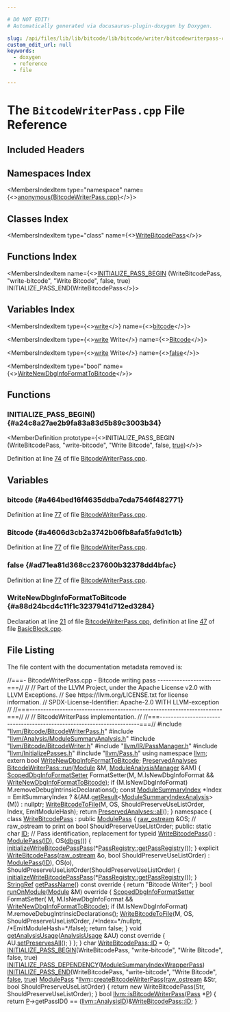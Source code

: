 ```yaml
---

# DO NOT EDIT!
# Automatically generated via docusaurus-plugin-doxygen by Doxygen.

slug: /api/files/lib/lib/bitcode/lib/bitcode/writer/bitcodewriterpass-cpp
custom_edit_url: null
keywords:
  - doxygen
  - reference
  - file

---
```





# The `BitcodeWriterPass.cpp` File Reference

<DoxygenPage pluginConfig={pluginConfig}>



## Included Headers

<IncludesList>
<IncludesListItem
  filePath="llvm/Bitcode/BitcodeWriterPass.h"
  permalink="/docs/api/files/include/include/llvm/include/llvm/bitcode/bitcodewriterpass-h"
  isLocal="true" />
<IncludesListItem
  filePath="llvm/Analysis/ModuleSummaryAnalysis.h"
  permalink="/docs/api/files/include/include/llvm/include/llvm/analysis/modulesummaryanalysis-h"
  isLocal="true" />
<IncludesListItem
  filePath="llvm/Bitcode/BitcodeWriter.h"
  permalink="/docs/api/files/include/include/llvm/include/llvm/bitcode/bitcodewriter-h"
  isLocal="true" />
<IncludesListItem
  filePath="llvm/IR/PassManager.h"
  permalink="/docs/api/files/include/include/llvm/include/llvm/ir/passmanager-h"
  isLocal="true" />
<IncludesListItem
  filePath="llvm/InitializePasses.h"
  permalink="/docs/api/files/include/include/llvm/initializepasses-h"
  isLocal="true" />
<IncludesListItem
  filePath="llvm/Pass.h"
  permalink="/docs/api/files/include/include/llvm/pass-h"
  isLocal="true" />
</IncludesList>

## Namespaces Index

<MembersIndex>

<MembersIndexItem
  type="namespace"
  name={<><a href="/docs/api/namespaces/anonymous-bitcodewriterpass-cpp-">anonymous&#123;BitcodeWriterPass.cpp&#125;</a></>}>
</MembersIndexItem>

</MembersIndex>

## Classes Index

<MembersIndex>

<MembersIndexItem
  type="class"
  name={<><a href="/docs/api/classes/anonymous-namespace-bitcodewriterpass-cpp-/writebitcodepass">WriteBitcodePass</a></>}>
</MembersIndexItem>

</MembersIndex>

## Functions Index

<MembersIndex>

<MembersIndexItem
  name={<><a href="#a24c8a27ae2b9fa83a83d5b89c3003b34">INITIALIZE&#95;PASS&#95;BEGIN</a> (WriteBitcodePass, &quot;write-bitcode&quot;, &quot;Write Bitcode&quot;, false, true) INITIALIZE&#95;PASS&#95;END(WriteBitcodePass</>}>
</MembersIndexItem>

</MembersIndex>

## Variables Index

<MembersIndex>

<MembersIndexItem
  type={<><a href="/docs/api/files/lib/lib/executionengine/lib/executionengine/runtimedyld/runtimedyldelf-cpp/#a79ab15165c16fbf94d6fd33bd890ea7e">write</a></>}
  name={<><a href="#a464bed16f4635ddba7cda7546f482771">bitcode</a></>}>
</MembersIndexItem>

<MembersIndexItem
  type={<><a href="/docs/api/files/lib/lib/executionengine/lib/executionengine/runtimedyld/runtimedyldelf-cpp/#a79ab15165c16fbf94d6fd33bd890ea7e">write</a> Write</>}
  name={<><a href="#a4606d3cb2a3742b06fb8afa5fa9d1c1b">Bitcode</a></>}>
</MembersIndexItem>

<MembersIndexItem
  type={<><a href="/docs/api/files/lib/lib/executionengine/lib/executionengine/runtimedyld/runtimedyldelf-cpp/#a79ab15165c16fbf94d6fd33bd890ea7e">write</a> Write</>}
  name={<><a href="#ad71ea81d368cc237600b32378dd4bfac">false</a></>}>
</MembersIndexItem>

<MembersIndexItem
  type="bool"
  name={<><a href="#a88d24bcd4c11f1c3237941d712ed3284">WriteNewDbgInfoFormatToBitcode</a></>}>
</MembersIndexItem>

</MembersIndex>


<SectionDefinition>

## Functions

### INITIALIZE&#95;PASS&#95;BEGIN() {#a24c8a27ae2b9fa83a83d5b89c3003b34}

<MemberDefinition
  prototype={<>INITIALIZE&#95;PASS&#95;BEGIN (WriteBitcodePass, &quot;write-bitcode&quot;, &quot;Write Bitcode&quot;, false, <a href="/docs/api/files/lib/lib/analysis/basicaliasanalysis-cpp/#af6d5cafbdfc5313e65d990120021a3ec">true</a>)</>}>

Definition at line <a href="#l00074">74</a> of file <a href="/docs/api/files/lib/lib/bitcode/lib/bitcode/writer/bitcodewriterpass-cpp">BitcodeWriterPass.cpp</a>.
</MemberDefinition>

</SectionDefinition>

<SectionDefinition>

## Variables

### bitcode {#a464bed16f4635ddba7cda7546f482771}

<MemberDefinition
  prototype="write bitcode">

Definition at line <a href="#l00077">77</a> of file <a href="/docs/api/files/lib/lib/bitcode/lib/bitcode/writer/bitcodewriterpass-cpp">BitcodeWriterPass.cpp</a>.
</MemberDefinition>

### Bitcode {#a4606d3cb2a3742b06fb8afa5fa9d1c1b}

<MemberDefinition
  prototype="write Write Bitcode">

Definition at line <a href="#l00077">77</a> of file <a href="/docs/api/files/lib/lib/bitcode/lib/bitcode/writer/bitcodewriterpass-cpp">BitcodeWriterPass.cpp</a>.
</MemberDefinition>

### false {#ad71ea81d368cc237600b32378dd4bfac}

<MemberDefinition
  prototype="write Write false">

Definition at line <a href="#l00077">77</a> of file <a href="/docs/api/files/lib/lib/bitcode/lib/bitcode/writer/bitcodewriterpass-cpp">BitcodeWriterPass.cpp</a>.
</MemberDefinition>

### WriteNewDbgInfoFormatToBitcode {#a88d24bcd4c11f1c3237941d712ed3284}

<MemberDefinition
  prototype="bool WriteNewDbgInfoFormatToBitcode">

Declaration at line <a href="#l00021">21</a> of file <a href="/docs/api/files/lib/lib/bitcode/lib/bitcode/writer/bitcodewriterpass-cpp">BitcodeWriterPass.cpp</a>, definition at line <a href="/docs/api/files/lib/lib/sandboxir/basicblock-cpp/#l00047">47</a> of file <a href="/docs/api/files/lib/lib/sandboxir/basicblock-cpp">BasicBlock.cpp</a>.
</MemberDefinition>

</SectionDefinition>

## File Listing

The file content with the documentation metadata removed is:

<ProgramListing>

<Link id="l00001" /><CodeLine lineNumber="1"><Highlight kind="comment">//===- BitcodeWriterPass.cpp - Bitcode writing pass -----------------------===//</Highlight><Highlight kind="normal"></Highlight></CodeLine>
<Link id="l00002" /><CodeLine lineNumber="2"><Highlight kind="normal"></Highlight><Highlight kind="comment">//</Highlight><Highlight kind="normal"></Highlight></CodeLine>
<Link id="l00003" /><CodeLine lineNumber="3"><Highlight kind="normal"></Highlight><Highlight kind="comment">// Part of the LLVM Project, under the Apache License v2.0 with LLVM Exceptions.</Highlight><Highlight kind="normal"></Highlight></CodeLine>
<Link id="l00004" /><CodeLine lineNumber="4"><Highlight kind="normal"></Highlight><Highlight kind="comment">// See https://llvm.org/LICENSE.txt for license information.</Highlight><Highlight kind="normal"></Highlight></CodeLine>
<Link id="l00005" /><CodeLine lineNumber="5"><Highlight kind="normal"></Highlight><Highlight kind="comment">// SPDX-License-Identifier: Apache-2.0 WITH LLVM-exception</Highlight><Highlight kind="normal"></Highlight></CodeLine>
<Link id="l00006" /><CodeLine lineNumber="6"><Highlight kind="normal"></Highlight><Highlight kind="comment">//</Highlight><Highlight kind="normal"></Highlight></CodeLine>
<Link id="l00007" /><CodeLine lineNumber="7"><Highlight kind="normal"></Highlight><Highlight kind="comment">//===----------------------------------------------------------------------===//</Highlight><Highlight kind="normal"></Highlight></CodeLine>
<Link id="l00008" /><CodeLine lineNumber="8"><Highlight kind="normal"></Highlight><Highlight kind="comment">//</Highlight><Highlight kind="normal"></Highlight></CodeLine>
<Link id="l00009" /><CodeLine lineNumber="9"><Highlight kind="normal"></Highlight><Highlight kind="comment">// BitcodeWriterPass implementation.</Highlight><Highlight kind="normal"></Highlight></CodeLine>
<Link id="l00010" /><CodeLine lineNumber="10"><Highlight kind="normal"></Highlight><Highlight kind="comment">//</Highlight><Highlight kind="normal"></Highlight></CodeLine>
<Link id="l00011" /><CodeLine lineNumber="11"><Highlight kind="normal"></Highlight><Highlight kind="comment">//===----------------------------------------------------------------------===//</Highlight><Highlight kind="normal"></Highlight></CodeLine>
<Link id="l00012" /><CodeLine lineNumber="12"><Highlight kind="normal"></Highlight></CodeLine>
<Link id="l00013" /><CodeLine lineNumber="13"><Highlight kind="normal"></Highlight><Highlight kind="preprocessor">#include &quot;<a href="/docs/api/files/include/include/llvm/include/llvm/bitcode/bitcodewriterpass-h">llvm/Bitcode/BitcodeWriterPass.h</a>&quot;</Highlight><Highlight kind="normal"></Highlight></CodeLine>
<Link id="l00014" /><CodeLine lineNumber="14"><Highlight kind="normal"></Highlight><Highlight kind="preprocessor">#include &quot;<a href="/docs/api/files/include/include/llvm/include/llvm/analysis/modulesummaryanalysis-h">llvm/Analysis/ModuleSummaryAnalysis.h</a>&quot;</Highlight><Highlight kind="normal"></Highlight></CodeLine>
<Link id="l00015" /><CodeLine lineNumber="15"><Highlight kind="normal"></Highlight><Highlight kind="preprocessor">#include &quot;<a href="/docs/api/files/include/include/llvm/include/llvm/bitcode/bitcodewriter-h">llvm/Bitcode/BitcodeWriter.h</a>&quot;</Highlight><Highlight kind="normal"></Highlight></CodeLine>
<Link id="l00016" /><CodeLine lineNumber="16"><Highlight kind="normal"></Highlight><Highlight kind="preprocessor">#include &quot;<a href="/docs/api/files/include/include/llvm/include/llvm/ir/passmanager-h">llvm/IR/PassManager.h</a>&quot;</Highlight><Highlight kind="normal"></Highlight></CodeLine>
<Link id="l00017" /><CodeLine lineNumber="17"><Highlight kind="normal"></Highlight><Highlight kind="preprocessor">#include &quot;<a href="/docs/api/files/include/include/llvm/initializepasses-h">llvm/InitializePasses.h</a>&quot;</Highlight><Highlight kind="normal"></Highlight></CodeLine>
<Link id="l00018" /><CodeLine lineNumber="18"><Highlight kind="normal"></Highlight><Highlight kind="preprocessor">#include &quot;<a href="/docs/api/files/include/include/llvm/pass-h">llvm/Pass.h</a>&quot;</Highlight><Highlight kind="normal"></Highlight></CodeLine>
<Link id="l00019" /><CodeLine lineNumber="19"><Highlight kind="normal"></Highlight><Highlight kind="keyword">using namespace </Highlight><Highlight kind="normal"><a href="/docs/api/namespaces/llvm">llvm</a>;</Highlight></CodeLine>
<Link id="l00020" /><CodeLine lineNumber="20"><Highlight kind="normal"></Highlight></CodeLine>
<Link id="l00021" /><CodeLine lineNumber="21"><Highlight kind="normal"></Highlight><Highlight kind="keyword">extern</Highlight><Highlight kind="normal"> </Highlight><Highlight kind="keywordtype">bool</Highlight><Highlight kind="normal"> <a href="/docs/api/files/lib/lib/asmparser/llparser-cpp/#a88d24bcd4c11f1c3237941d712ed3284">WriteNewDbgInfoFormatToBitcode</a>;</Highlight></CodeLine>
<Link id="l00022" /><CodeLine lineNumber="22"><Highlight kind="normal"></Highlight></CodeLine>
<Link id="l00023" /><CodeLine lineNumber="23" lineLink="/docs/api/classes/llvm/bitcodewriterpass/#a2cf5fec0ba55756093b6c7e6c8f31c00"><Highlight kind="normal"><a href="/docs/api/classes/llvm/preservedanalyses">PreservedAnalyses</a> <a href="/docs/api/classes/llvm/bitcodewriterpass/#a2cf5fec0ba55756093b6c7e6c8f31c00">BitcodeWriterPass::run</a>(<a href="/docs/api/classes/llvm/module">Module</a> &amp;M, <a href="/docs/api/namespaces/llvm/#af9c9208365fd9ce11392b4d79485e259">ModuleAnalysisManager</a> &amp;AM) &#123;</Highlight></CodeLine>
<Link id="l00024" /><CodeLine lineNumber="24"><Highlight kind="normal">  <a href="/docs/api/classes/llvm/scopeddbginfoformatsetter">ScopedDbgInfoFormatSetter</a> FormatSetter(M, M.IsNewDbgInfoFormat &amp;&amp;</Highlight></CodeLine>
<Link id="l00025" /><CodeLine lineNumber="25"><Highlight kind="normal">                                                <a href="/docs/api/files/lib/lib/asmparser/llparser-cpp/#a88d24bcd4c11f1c3237941d712ed3284">WriteNewDbgInfoFormatToBitcode</a>);</Highlight></CodeLine>
<Link id="l00026" /><CodeLine lineNumber="26"><Highlight kind="normal">  </Highlight><Highlight kind="keywordflow">if</Highlight><Highlight kind="normal"> (M.IsNewDbgInfoFormat)</Highlight></CodeLine>
<Link id="l00027" /><CodeLine lineNumber="27"><Highlight kind="normal">    M.removeDebugIntrinsicDeclarations();</Highlight></CodeLine>
<Link id="l00028" /><CodeLine lineNumber="28"><Highlight kind="normal"></Highlight></CodeLine>
<Link id="l00029" /><CodeLine lineNumber="29"><Highlight kind="normal">  </Highlight><Highlight kind="keyword">const</Highlight><Highlight kind="normal"> <a href="/docs/api/classes/llvm/modulesummaryindex">ModuleSummaryIndex</a> &#42;Index =</Highlight></CodeLine>
<Link id="l00030" /><CodeLine lineNumber="30"><Highlight kind="normal">      EmitSummaryIndex ? &amp;(AM.<a href="/docs/api/classes/llvm/analysismanager/#aaab1fad63e4f3b8679469720a873fedd">getResult</a>&lt;<a href="/docs/api/classes/llvm/modulesummaryindexanalysis">ModuleSummaryIndexAnalysis</a>&gt;(M))</Highlight></CodeLine>
<Link id="l00031" /><CodeLine lineNumber="31"><Highlight kind="normal">                       : </Highlight><Highlight kind="keyword">nullptr</Highlight><Highlight kind="normal">;</Highlight></CodeLine>
<Link id="l00032" /><CodeLine lineNumber="32"><Highlight kind="normal">  <a href="/docs/api/namespaces/llvm/#a199eb3a521b35ac20b20b7460bf2dabb">WriteBitcodeToFile</a>(M, OS, ShouldPreserveUseListOrder, Index, EmitModuleHash);</Highlight></CodeLine>
<Link id="l00033" /><CodeLine lineNumber="33"><Highlight kind="normal"></Highlight></CodeLine>
<Link id="l00034" /><CodeLine lineNumber="34"><Highlight kind="normal">  </Highlight><Highlight kind="keywordflow">return</Highlight><Highlight kind="normal"> <a href="/docs/api/classes/llvm/preservedanalyses/#a1258a1ff55557c27684010ebd7283712">PreservedAnalyses::all</a>();</Highlight></CodeLine>
<Link id="l00035" /><CodeLine lineNumber="35"><Highlight kind="normal">&#125;</Highlight></CodeLine>
<Link id="l00036" /><CodeLine lineNumber="36"><Highlight kind="normal"></Highlight></CodeLine>
<Link id="l00037" /><CodeLine lineNumber="37" lineLink="/docs/api/namespaces/anonymous-bitcodewriterpass-cpp-"><Highlight kind="normal"></Highlight><Highlight kind="keyword">namespace </Highlight><Highlight kind="normal">&#123;</Highlight></CodeLine>
<Link id="l00038" /><CodeLine lineNumber="38" lineLink="/docs/api/classes/anonymous-namespace-bitcodewriterpass-cpp-/writebitcodepass"><Highlight kind="normal">  </Highlight><Highlight kind="keyword">class </Highlight><Highlight kind="normal"><a href="/docs/api/classes/anonymous-namespace-bitcodewriterpass-cpp-/writebitcodepass/#a6a1643691e10efd583838a32b7453a15">WriteBitcodePass</a> : </Highlight><Highlight kind="keyword">public</Highlight><Highlight kind="normal"> <a href="/docs/api/classes/llvm/modulepass/#a723659a08d210f4f566887bda3f9f976">ModulePass</a> &#123;</Highlight></CodeLine>
<Link id="l00039" /><CodeLine lineNumber="39"><Highlight kind="normal">    <a href="/docs/api/classes/llvm/raw-ostream">raw&#95;ostream</a> &amp;OS; </Highlight><Highlight kind="comment">// raw&#95;ostream to print on</Highlight><Highlight kind="normal"></Highlight></CodeLine>
<Link id="l00040" /><CodeLine lineNumber="40"><Highlight kind="normal">    </Highlight><Highlight kind="keywordtype">bool</Highlight><Highlight kind="normal"> ShouldPreserveUseListOrder;</Highlight></CodeLine>
<Link id="l00041" /><CodeLine lineNumber="41"><Highlight kind="normal"></Highlight></CodeLine>
<Link id="l00042" /><CodeLine lineNumber="42"><Highlight kind="normal">  </Highlight><Highlight kind="keyword">public</Highlight><Highlight kind="normal">:</Highlight></CodeLine>
<Link id="l00043" /><CodeLine lineNumber="43" lineLink="/docs/api/classes/anonymous-namespace-bitcodewriterpass-cpp-/writebitcodepass/#a17c17c98123e3b112bc066400e5eaed8"><Highlight kind="normal">    </Highlight><Highlight kind="keyword">static</Highlight><Highlight kind="normal"> </Highlight><Highlight kind="keywordtype">char</Highlight><Highlight kind="normal"> <a href="/docs/api/classes/anonymous-namespace-bitcodewriterpass-cpp-/writebitcodepass/#a17c17c98123e3b112bc066400e5eaed8">ID</a>; </Highlight><Highlight kind="comment">// Pass identification, replacement for typeid</Highlight><Highlight kind="normal"></Highlight></CodeLine>
<Link id="l00044" /><CodeLine lineNumber="44" lineLink="/docs/api/classes/anonymous-namespace-bitcodewriterpass-cpp-/writebitcodepass/#a6a1643691e10efd583838a32b7453a15"><Highlight kind="normal">    <a href="/docs/api/classes/anonymous-namespace-bitcodewriterpass-cpp-/writebitcodepass/#a6a1643691e10efd583838a32b7453a15">WriteBitcodePass</a>() : <a href="/docs/api/classes/llvm/modulepass/#a723659a08d210f4f566887bda3f9f976">ModulePass</a>(<a href="/docs/api/classes/anonymous-namespace-bitcodewriterpass-cpp-/writebitcodepass/#a17c17c98123e3b112bc066400e5eaed8">ID</a>), OS(<a href="/docs/api/namespaces/llvm/#a7c46c742c31be54870e2038048e6b391">dbgs</a>()) &#123;</Highlight></CodeLine>
<Link id="l00045" /><CodeLine lineNumber="45"><Highlight kind="normal">      <a href="/docs/api/namespaces/llvm/#a5dbf24667f2793a88a6dbf30fc939e11">initializeWriteBitcodePassPass</a>(&#42;<a href="/docs/api/classes/llvm/passregistry/#a05a729900b76c89e808c6c3094921b2f">PassRegistry::getPassRegistry</a>());</Highlight></CodeLine>
<Link id="l00046" /><CodeLine lineNumber="46"><Highlight kind="normal">    &#125;</Highlight></CodeLine>
<Link id="l00047" /><CodeLine lineNumber="47"><Highlight kind="normal"></Highlight></CodeLine>
<Link id="l00048" /><CodeLine lineNumber="48" lineLink="/docs/api/classes/anonymous-namespace-bitcodewriterpass-cpp-/writebitcodepass/#af2553864ea402a3ff377a93180b2b563"><Highlight kind="normal">    </Highlight><Highlight kind="keyword">explicit</Highlight><Highlight kind="normal"> <a href="/docs/api/classes/anonymous-namespace-bitcodewriterpass-cpp-/writebitcodepass/#af2553864ea402a3ff377a93180b2b563">WriteBitcodePass</a>(<a href="/docs/api/classes/llvm/raw-ostream">raw&#95;ostream</a> &amp;o, </Highlight><Highlight kind="keywordtype">bool</Highlight><Highlight kind="normal"> ShouldPreserveUseListOrder)</Highlight></CodeLine>
<Link id="l00049" /><CodeLine lineNumber="49"><Highlight kind="normal">        : <a href="/docs/api/classes/llvm/modulepass/#a723659a08d210f4f566887bda3f9f976">ModulePass</a>(<a href="/docs/api/classes/anonymous-namespace-bitcodewriterpass-cpp-/writebitcodepass/#a17c17c98123e3b112bc066400e5eaed8">ID</a>), OS(o),</Highlight></CodeLine>
<Link id="l00050" /><CodeLine lineNumber="50"><Highlight kind="normal">          ShouldPreserveUseListOrder(ShouldPreserveUseListOrder) &#123;</Highlight></CodeLine>
<Link id="l00051" /><CodeLine lineNumber="51"><Highlight kind="normal">      <a href="/docs/api/namespaces/llvm/#a5dbf24667f2793a88a6dbf30fc939e11">initializeWriteBitcodePassPass</a>(&#42;<a href="/docs/api/classes/llvm/passregistry/#a05a729900b76c89e808c6c3094921b2f">PassRegistry::getPassRegistry</a>());</Highlight></CodeLine>
<Link id="l00052" /><CodeLine lineNumber="52"><Highlight kind="normal">    &#125;</Highlight></CodeLine>
<Link id="l00053" /><CodeLine lineNumber="53"><Highlight kind="normal"></Highlight></CodeLine>
<Link id="l00054" /><CodeLine lineNumber="54" lineLink="/docs/api/classes/anonymous-namespace-bitcodewriterpass-cpp-/writebitcodepass/#afd5342c1ee56d0092eaa147f3db33fbc"><Highlight kind="normal">    <a href="/docs/api/classes/llvm/stringref">StringRef</a> <a href="/docs/api/classes/anonymous-namespace-bitcodewriterpass-cpp-/writebitcodepass/#afd5342c1ee56d0092eaa147f3db33fbc">getPassName</a>()</Highlight><Highlight kind="keyword"> const override </Highlight><Highlight kind="normal">&#123; </Highlight><Highlight kind="keywordflow">return</Highlight><Highlight kind="normal"> </Highlight><Highlight kind="stringliteral">&quot;Bitcode Writer&quot;</Highlight><Highlight kind="normal">; &#125;</Highlight></CodeLine>
<Link id="l00055" /><CodeLine lineNumber="55"><Highlight kind="normal"></Highlight></CodeLine>
<Link id="l00056" /><CodeLine lineNumber="56" lineLink="/docs/api/classes/anonymous-namespace-bitcodewriterpass-cpp-/writebitcodepass/#a096138823f749d9386ca19b58996fb81"><Highlight kind="normal">    </Highlight><Highlight kind="keywordtype">bool</Highlight><Highlight kind="normal"> <a href="/docs/api/classes/anonymous-namespace-bitcodewriterpass-cpp-/writebitcodepass/#a096138823f749d9386ca19b58996fb81">runOnModule</a>(<a href="/docs/api/classes/llvm/module">Module</a> &amp;M)</Highlight><Highlight kind="keyword"> override </Highlight><Highlight kind="normal">&#123;</Highlight></CodeLine>
<Link id="l00057" /><CodeLine lineNumber="57"><Highlight kind="normal">      <a href="/docs/api/classes/llvm/scopeddbginfoformatsetter">ScopedDbgInfoFormatSetter</a> FormatSetter(</Highlight></CodeLine>
<Link id="l00058" /><CodeLine lineNumber="58"><Highlight kind="normal">          M, M.IsNewDbgInfoFormat &amp;&amp; <a href="/docs/api/files/lib/lib/asmparser/llparser-cpp/#a88d24bcd4c11f1c3237941d712ed3284">WriteNewDbgInfoFormatToBitcode</a>);</Highlight></CodeLine>
<Link id="l00059" /><CodeLine lineNumber="59"><Highlight kind="normal">      </Highlight><Highlight kind="keywordflow">if</Highlight><Highlight kind="normal"> (M.IsNewDbgInfoFormat)</Highlight></CodeLine>
<Link id="l00060" /><CodeLine lineNumber="60"><Highlight kind="normal">        M.removeDebugIntrinsicDeclarations();</Highlight></CodeLine>
<Link id="l00061" /><CodeLine lineNumber="61"><Highlight kind="normal"></Highlight></CodeLine>
<Link id="l00062" /><CodeLine lineNumber="62"><Highlight kind="normal">      <a href="/docs/api/namespaces/llvm/#a199eb3a521b35ac20b20b7460bf2dabb">WriteBitcodeToFile</a>(M, OS, ShouldPreserveUseListOrder, </Highlight><Highlight kind="comment">/&#42;Index=&#42;/</Highlight><Highlight kind="keyword">nullptr</Highlight><Highlight kind="normal">,</Highlight></CodeLine>
<Link id="l00063" /><CodeLine lineNumber="63"><Highlight kind="normal">                         </Highlight><Highlight kind="comment">/&#42;EmitModuleHash=&#42;/</Highlight><Highlight kind="keyword">false</Highlight><Highlight kind="normal">);</Highlight></CodeLine>
<Link id="l00064" /><CodeLine lineNumber="64"><Highlight kind="normal"></Highlight></CodeLine>
<Link id="l00065" /><CodeLine lineNumber="65"><Highlight kind="normal">      </Highlight><Highlight kind="keywordflow">return</Highlight><Highlight kind="normal"> </Highlight><Highlight kind="keyword">false</Highlight><Highlight kind="normal">;</Highlight></CodeLine>
<Link id="l00066" /><CodeLine lineNumber="66"><Highlight kind="normal">    &#125;</Highlight></CodeLine>
<Link id="l00067" /><CodeLine lineNumber="67" lineLink="/docs/api/classes/anonymous-namespace-bitcodewriterpass-cpp-/writebitcodepass/#a5640e06d444a1564388aca39019de10f"><Highlight kind="normal">    </Highlight><Highlight kind="keywordtype">void</Highlight><Highlight kind="normal"> <a href="/docs/api/classes/anonymous-namespace-bitcodewriterpass-cpp-/writebitcodepass/#a5640e06d444a1564388aca39019de10f">getAnalysisUsage</a>(<a href="/docs/api/classes/llvm/analysisusage">AnalysisUsage</a> &amp;AU)</Highlight><Highlight kind="keyword"> const override </Highlight><Highlight kind="normal">&#123;</Highlight></CodeLine>
<Link id="l00068" /><CodeLine lineNumber="68"><Highlight kind="normal">      AU.<a href="/docs/api/classes/llvm/analysisusage/#af22b06a6a4f9df80454071685a0d6a02">setPreservesAll</a>();</Highlight></CodeLine>
<Link id="l00069" /><CodeLine lineNumber="69"><Highlight kind="normal">    &#125;</Highlight></CodeLine>
<Link id="l00070" /><CodeLine lineNumber="70"><Highlight kind="normal">  &#125;;</Highlight></CodeLine>
<Link id="l00071" /><CodeLine lineNumber="71"><Highlight kind="normal">&#125;</Highlight></CodeLine>
<Link id="l00072" /><CodeLine lineNumber="72"><Highlight kind="normal"></Highlight></CodeLine>
<Link id="l00073" /><CodeLine lineNumber="73"><Highlight kind="normal"></Highlight><Highlight kind="keywordtype">char</Highlight><Highlight kind="normal"> <a href="/docs/api/classes/anonymous-namespace-bitcodewriterpass-cpp-/writebitcodepass/#a17c17c98123e3b112bc066400e5eaed8">WriteBitcodePass::ID</a> = 0;</Highlight></CodeLine>
<Link id="l00074" /><CodeLine lineNumber="74" lineLink="#a24c8a27ae2b9fa83a83d5b89c3003b34"><Highlight kind="normal"><a href="/docs/api/files/include/include/llvm/passsupport-h/#aaa970fc931c1c63037a8182e028d04b1">INITIALIZE&#95;PASS&#95;BEGIN</a>(WriteBitcodePass, </Highlight><Highlight kind="stringliteral">&quot;write-bitcode&quot;</Highlight><Highlight kind="normal">, </Highlight><Highlight kind="stringliteral">&quot;Write Bitcode&quot;</Highlight><Highlight kind="normal">, </Highlight><Highlight kind="keyword">false</Highlight><Highlight kind="normal">,</Highlight></CodeLine>
<Link id="l00075" /><CodeLine lineNumber="75"><Highlight kind="normal">                      </Highlight><Highlight kind="keyword">true</Highlight><Highlight kind="normal">)</Highlight></CodeLine>
<Link id="l00076" /><CodeLine lineNumber="76"><Highlight kind="normal"><a href="/docs/api/files/include/include/llvm/passsupport-h/#a14724f1ccf528e73bb29bc9230737967">INITIALIZE&#95;PASS&#95;DEPENDENCY</a>(<a href="/docs/api/classes/llvm/modulesummaryindexwrapperpass">ModuleSummaryIndexWrapperPass</a>)</Highlight></CodeLine>
<Link id="l00077" /><CodeLine lineNumber="77" lineLink="#a4606d3cb2a3742b06fb8afa5fa9d1c1b"><Highlight kind="normal"><a href="/docs/api/files/include/include/llvm/passsupport-h/#a74ce8276b89067e806f67c45a6d92575">INITIALIZE&#95;PASS&#95;END</a>(WriteBitcodePass, </Highlight><Highlight kind="stringliteral">&quot;write-bitcode&quot;</Highlight><Highlight kind="normal">, </Highlight><Highlight kind="stringliteral">&quot;Write Bitcode&quot;</Highlight><Highlight kind="normal">, <a href="/docs/api/namespaces/false">false</a>,</Highlight></CodeLine>
<Link id="l00078" /><CodeLine lineNumber="78"><Highlight kind="normal">                    <a href="/docs/api/files/lib/lib/analysis/basicaliasanalysis-cpp/#af6d5cafbdfc5313e65d990120021a3ec">true</a>)</Highlight></CodeLine>
<Link id="l00079" /><CodeLine lineNumber="79"><Highlight kind="normal"></Highlight></CodeLine>
<Link id="l00080" /><CodeLine lineNumber="80" lineLink="/docs/api/namespaces/llvm/#a86211f75b3e11398890fdfc3a5625884"><Highlight kind="normal"><a href="/docs/api/classes/llvm/modulepass">ModulePass</a> &#42;<a href="/docs/api/namespaces/llvm">llvm</a>::<a href="/docs/api/namespaces/llvm/#a86211f75b3e11398890fdfc3a5625884">createBitcodeWriterPass</a>(<a href="/docs/api/classes/llvm/raw-ostream">raw&#95;ostream</a> &amp;Str,</Highlight></CodeLine>
<Link id="l00081" /><CodeLine lineNumber="81"><Highlight kind="normal">                                          </Highlight><Highlight kind="keywordtype">bool</Highlight><Highlight kind="normal"> ShouldPreserveUseListOrder) &#123;</Highlight></CodeLine>
<Link id="l00082" /><CodeLine lineNumber="82"><Highlight kind="normal">  </Highlight><Highlight kind="keywordflow">return</Highlight><Highlight kind="normal"> </Highlight><Highlight kind="keyword">new</Highlight><Highlight kind="normal"> WriteBitcodePass(Str, ShouldPreserveUseListOrder);</Highlight></CodeLine>
<Link id="l00083" /><CodeLine lineNumber="83"><Highlight kind="normal">&#125;</Highlight></CodeLine>
<Link id="l00084" /><CodeLine lineNumber="84"><Highlight kind="normal"></Highlight></CodeLine>
<Link id="l00085" /><CodeLine lineNumber="85" lineLink="/docs/api/namespaces/llvm/#a98e8028dd500393c0e7b095ee134462f"><Highlight kind="normal"></Highlight><Highlight kind="keywordtype">bool</Highlight><Highlight kind="normal"> <a href="/docs/api/namespaces/llvm/#a98e8028dd500393c0e7b095ee134462f">llvm::isBitcodeWriterPass</a>(<a href="/docs/api/classes/llvm/pass">Pass</a> &#42;<a href="/docs/api/files/lib/lib/option/option-cpp/#a04665169063c8ca1f2ea96c27fc7c2b2">P</a>) &#123;</Highlight></CodeLine>
<Link id="l00086" /><CodeLine lineNumber="86"><Highlight kind="normal">  </Highlight><Highlight kind="keywordflow">return</Highlight><Highlight kind="normal"> <a href="/docs/api/files/lib/lib/option/option-cpp/#a04665169063c8ca1f2ea96c27fc7c2b2">P</a>-&gt;getPassID() == (<a href="/docs/api/namespaces/llvm/#af8dcbb0c9f8f0e566a07488f68418d5b">llvm::AnalysisID</a>)&amp;<a href="/docs/api/classes/anonymous-namespace-bitcodewriterpass-cpp-/writebitcodepass/#a17c17c98123e3b112bc066400e5eaed8">WriteBitcodePass::ID</a>;</Highlight></CodeLine>
<Link id="l00087" /><CodeLine lineNumber="87"><Highlight kind="normal">&#125;</Highlight></CodeLine>

</ProgramListing>

</DoxygenPage>
